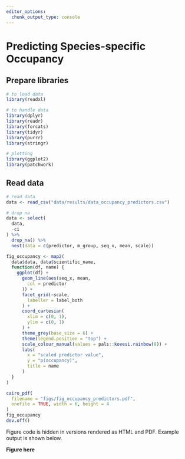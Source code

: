 ```yaml
---
editor_options: 
  chunk_output_type: console
---
```


# Predicting Species-specific Occupancy

## Prepare libraries

```r
# to load data
library(readxl)

# to handle data
library(dplyr)
library(readr)
library(forcats)
library(tidyr)
library(purrr)
library(stringr)

# plotting
library(ggplot2)
library(patchwork)
```

## Read data

```r
# read data
data <- read_csv("data/results/data_occupancy_predictors.csv")
```

```r
# drop na
data <- select(
  data,
  -ci
) %>%
  drop_na() %>%
  nest(data = c(predictor, m_group, seq_x, mean, scale))
```

```r
fig_occupancy <- map2(
  data$data, data$scientific_name,
  function(df, name) {
    ggplot(df) +
      geom_line(aes(seq_x, mean,
        col = predictor
      )) +
      facet_grid(~scale,
        labeller = label_both
      ) +
      coord_cartesian(
        xlim = c(0, 1),
        ylim = c(0, 1)
      ) +
      theme_grey(base_size = 6) +
      theme(legend.position = "top") +
      scale_colour_manual(values = pals::kovesi.rainbow(8)) +
      labs(
        x = "scaled predictor value",
        y = "p(occupancy)",
        title = name
      )
  }
)
```

```r
cairo_pdf(
  filename = "figs/fig_occupancy_predictors.pdf",
  onefile = TRUE, width = 6, height = 4
)
fig_occupancy
dev.off()
```

Figure code is hidden in versions rendered as HTML and PDF.
Example output is shown below.

**Figure here**